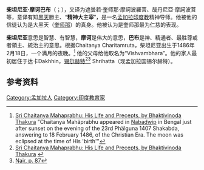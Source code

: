 {{印度教}}
'''柴坦尼亚·摩诃巴布'''（{{IAST|Caitanya Kṛṣṇa Mahāprabhu|lit=有知-黑（天）-大主}}；{{bd|1486年|2月18日|1534年|6月14日}}），又译为遮曇若·奎师那·摩訶波羅菩、哉丹尼亞·摩訶波菩等，意译有知[[黑天|黑天]]勝主、“'''精神大主宰'''”，是一名[[孟加拉|孟加拉]][[印度教|印度教]]精神导师。他被他的信徒认为是大黑天（[[奎师那|奎师那]]）的真身。他被认为是奎师那最为仁慈的表现。

'''柴坦尼亚'''意思是智慧、有智慧，'''摩诃'''是伟大的意思，'''巴布'''是神、精通者、最胜尊或者領主、統治主的意思。根据Chaitanya Charitamruta，柴坦尼亚出生于1486年2月18日，一个满月的夜晚。<ref>[http://lordcaitanya.com/prologue/en1 Sri Chaitanya Mahaprabhu: His Life and Precepts, by Bhaktivinoda Thakura] {{webarchive|url=https://web.archive.org/web/20140517215040/http://lordcaitanya.com/prologue/en1 |date=2014-05-17 }} "Chaitanya Mahäprabhu appeared in [[Nabadwip|Nabadwip]] in Bengal just after sunset on the evening of the 23rd Phälguna 1407 Shakabda, answering to 18 February 1486, of the Christian Era. The moon was eclipsed at the time of His 'birth'"</ref> 他的父母给他取名为“Vishvambhara”。他的家人最初居住于达卡Dakhhin，[[锡尔赫特|锡尔赫特]]<ref>[http://lordcaitanya.com/prologue/en1 Sri Chaitanya Mahaprabhu: His Life and Precepts, by Bhaktivinoda Thakura] {{webarchive|url=https://web.archive.org/web/20140517215040/http://lordcaitanya.com/prologue/en1 |date=2014-05-17 }}</ref><ref name="Nair, p. 87">[[#na|Nair, p. 87]]</ref> Shrihatta（现孟加拉国锡尔赫特）。

==参考资料==
{{Reflist}}

{{印度教小作品}}
{{印度神話}}
[[Category:孟加拉人|Category:孟加拉人]]
[[Category:印度教育家|Category:印度教育家]]